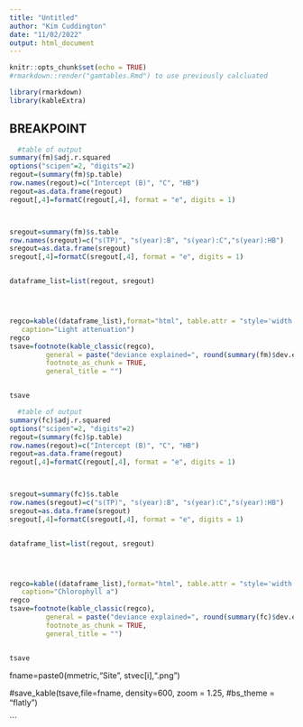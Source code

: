 ```yaml
---
title: "Untitled"
author: "Kim Cuddington"
date: "11/02/2022"
output: html_document
---
```


```r
knitr::opts_chunk$set(echo = TRUE)
#rmarkdown::render("gamtables.Rmd") to use previously calcluated

library(rmarkdown)
library(kableExtra)
```

## BREAKPOINT
```r
 
  #table of output
summary(fm)$adj.r.squared
options("scipen"=2, "digits"=2)
regout=(summary(fm)$p.table)
row.names(regout)=c("Intercept (B)", "C", "HB")
regout=as.data.frame(regout)
regout[,4]=formatC(regout[,4], format = "e", digits = 1)



sregout=summary(fm)$s.table
row.names(sregout)=c("s(TP)", "s(year):B", "s(year):C","s(year):HB")
sregout=as.data.frame(sregout)
sregout[,4]=formatC(sregout[,4], format = "e", digits = 1)


dataframe_list=list(regout, sregout)




regco=kable((dataframe_list),format="html", table.attr = "style='width:80%;'",
   caption="Light attenuation")
regco
tsave=footnote(kable_classic(regco),
         general = paste("deviance explained=", round(summary(fm)$dev.expl,2)),
         footnote_as_chunk = TRUE,
         general_title = "")


tsave
```


```r
 
  #table of output
summary(fc)$adj.r.squared
options("scipen"=2, "digits"=2)
regout=(summary(fc)$p.table)
row.names(regout)=c("Intercept (B)", "C", "HB")
regout=as.data.frame(regout)
regout[,4]=formatC(regout[,4], format = "e", digits = 1)



sregout=summary(fc)$s.table
row.names(sregout)=c("s(TP)", "s(year):B", "s(year):C","s(year):HB")
sregout=as.data.frame(sregout)
sregout[,4]=formatC(sregout[,4], format = "e", digits = 1)


dataframe_list=list(regout, sregout)




regco=kable((dataframe_list),format="html", table.attr = "style='width:80%;'",
   caption="Chlorophyll a")
regco
tsave=footnote(kable_classic(regco),
         general = paste("deviance explained=", round(summary(fc)$dev.expl,2)),
         footnote_as_chunk = TRUE,
         general_title = "")


tsave
```



fname=paste0(mmetric,"Site", stvec[i],".png")


#save_kable(tsave,file=fname, density=600, zoom = 1.25, #bs_theme = "flatly")

```
